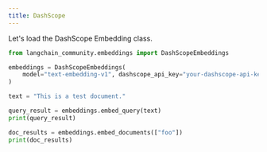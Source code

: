 ```yaml
---
title: DashScope
---
```


Let's load the DashScope Embedding class.

```python
from langchain_community.embeddings import DashScopeEmbeddings
```

```python
embeddings = DashScopeEmbeddings(
    model="text-embedding-v1", dashscope_api_key="your-dashscope-api-key"
)
```

```python
text = "This is a test document."
```

```python
query_result = embeddings.embed_query(text)
print(query_result)
```

```python
doc_results = embeddings.embed_documents(["foo"])
print(doc_results)
```
